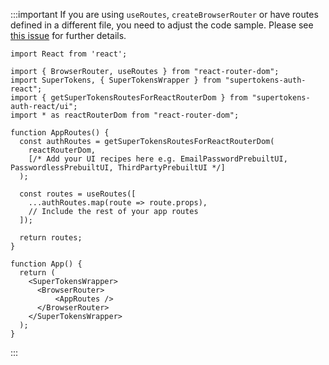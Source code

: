 
:::important
If you are using `useRoutes`, `createBrowserRouter` or have routes defined in a different file, you need to adjust the code sample.
Please see [this issue](https://github.com/supertokens/supertokens-auth-react/issues/581#issuecomment-1246998493) for further details.
```tsx
import React from 'react';

import { BrowserRouter, useRoutes } from "react-router-dom";
import SuperTokens, { SuperTokensWrapper } from "supertokens-auth-react";
import { getSuperTokensRoutesForReactRouterDom } from "supertokens-auth-react/ui";
import * as reactRouterDom from "react-router-dom";

function AppRoutes() {
  const authRoutes = getSuperTokensRoutesForReactRouterDom(
    reactRouterDom,
    [/* Add your UI recipes here e.g. EmailPasswordPrebuiltUI, PasswordlessPrebuiltUI, ThirdPartyPrebuiltUI */]
  );

  const routes = useRoutes([
    ...authRoutes.map(route => route.props),
    // Include the rest of your app routes 
  ]);

  return routes;
}

function App() {
  return (
    <SuperTokensWrapper>
      <BrowserRouter>
          <AppRoutes />
      </BrowserRouter>
    </SuperTokensWrapper>
  );
}
```
:::
